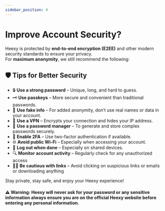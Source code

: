 ---
sidebar_position: 4
---

# Improve Account Security?

Heexy is protected by **end-to-end encryption (E2EE)** and other modern security standards to ensure your privacy.  
For **maximum anonymity**, we still recommend the following:

## 🛡️ Tips for Better Security

- 🔒 **Use a strong password** – Unique, long, and hard to guess.
- 🗝️ **Use passkeys** – More secure and convenient than traditional passwords.
- 🧪 **Use fake info** – For added anonymity, don’t use real names or data in your account.
- 🛜 **Use a VPN** – Encrypts your connection and hides your IP address.
- 🧩 **Use a password manager** – To generate and store complex passwords securely.
- 📱 **Enable 2FA** – Use two-factor authentication if available.
- 🌐 **Avoid public Wi-Fi** – Especially when accessing your account.
- 🚪 **Log out when done** – Especially on shared devices.
- 🔍 **Monitor account activity** – Regularly check for any unauthorized access
- 🕵️‍♂️ **Be cautious with links** – Avoid clicking on suspicious links or emails or downloading anything

Stay private, stay safe, and enjoy your Heexy experience!

#### ⚠️ **Warning: Heexy will never ask for your password or any sensitive information always ensure you are on the official Heexy website before entering any personal information.**